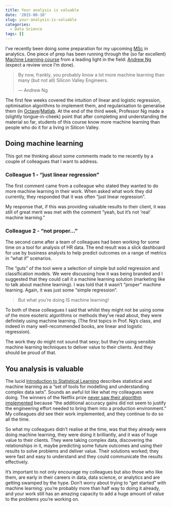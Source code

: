 ```yaml
---
title: Your analysis is valuable
date: '2015-08-10'
slug: your-analysis-is-valuable
categories:
  - Data Science
tags: []  
---
```


I've recently been doing some preparation for my upcoming [MSc](http://wwwf.imperial.ac.uk/business-school/programmes/msc-business-analytics/) in analytics. One piece of prep has been running through the (so far excellent) [Machine Learning course](https://www.coursera.org/learn/machine-learning/home/welcome) from a leading light in the field: [Andrew Ng](http://www.andrewng.org/?page_id=413) (expect a review once I'm done). 

<blockquote>
  <p>By now, frankly, you probably know a lot more machine learning than many (but not all) Silicon Valley Engineers.</p>
  <footer>— Andrew Ng</footer>
</blockquote>

The first few weeks covered the intuition of linear and logistic regression, optimisation algorithms to implement them, and regularisation to generalise them (in [Octave](https://www.gnu.org/software/octave/)/[Matlab](http://uk.mathworks.com/products/matlab/). At the end of the third week, Professor Ng made a (slightly tongue-in-cheek) point that after completing and understanding the material so far, students of this course know more machine learning than people who do it for a living in Silicon Valley.

## Doing machine learning

This got me thinking about some comments made to me recently by a couple of colleagues that I want to address.

### Colleague 1 - "just linear regression"

The first comment came from a colleague who stated they wanted to do more machine learning in their work. When asked what work they did currently, they responded that it was often "just linear regression". 

My response that, if this was providing valuable results to their client, it was still of great merit was met with the comment "yeah, but it's not 'real' machine learning."

### Colleague 2 - "not proper..."

The second came after a team of colleagues had been working for some time on a tool for analysis of HR data. The end result was a slick dashboard for use by business analysts to help predict outcomes on a range of metrics in "what if" scenarios.

The "guts" of the tool were a selection of simple but solid regression and classification models. We were discussing how it was being branded and I suggested that they could call it a machine learning solution (marketing like to talk about machine learning). I was told that it wasn't "proper" machine learning. Again, it was just some "simple regression". 

<blockquote>But what you're doing IS machine learning!</blockquote>

To both of these colleagues I said that whilst they might not be using some of the more esoteric algorithms or methods they've read about, they were definitely using machine learning. (The first topics in Prof. Ng's class, and indeed in many well-recommended books, are linear and logistic regression). 

The work they do might not sound that sexy; but they're using sensible machine learning techniques to deliver value to their clients. And they should be proud of that. 

## You analysis is valuable

The lucid [Introduction to Statistical Learning](http://www-bcf.usc.edu/~gareth/ISL/) describes statistical and machine learning as a "set of tools for modelling and understanding complex data sets". Sounds an awful lot like what my colleagues were doing. The winners of the Netflix prize [never saw their algorithm implemented](http://techblog.netflix.com/2012/04/netflix-recommendations-beyond-5-stars.html) because "the additional accuracy gains did not seem to justify the engineering effort needed to bring them into a production environment." My colleagues *did* see their work implemented, and they continue to do so all the time.

So what my colleagues didn't realise at the time, was that they already were doing machine learning, they were doing it brilliantly, and it was of huge value to their clients. They were taking complex data, discovering the relationships in it, maybe predicting some future outcomes and using their results to solve problems and deliver value. Their solutions worked; they were fast and easy to understand and they could communicate the results effectively. 

It's important to not only encourage my colleagues but also those who like them, are early in their careers in data, data science, or analytics and are getting swamped by the hype. Don't worry about trying to "get started" with machine learning: you're probably more than half way to doing it already, and your work still has an amazing capacity to add a huge amount of value to the problems you're working on.